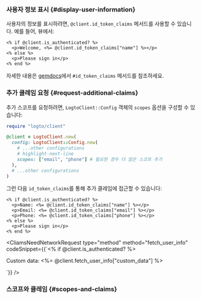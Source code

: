 

### 사용자 정보 표시 \{#display-user-information}

사용자의 정보를 표시하려면, `@client.id_token_claims` 메서드를 사용할 수 있습니다. 예를 들어, 뷰에서:

```erb title="app/views/sample/index.html.erb"
<% if @client.is_authenticated? %>
  <p>Welcome, <%= @client.id_token_claims["name"] %></p>
<% else %>
  <p>Please sign in</p>
<% end %>
```

자세한 내용은 [gemdocs](https://gemdocs.org/gems/logto/latest)에서 `#id_token_claims` 메서드를 참조하세요.

### 추가 클레임 요청 \{#request-additional-claims}

<FindUserInfoMissing method="id_token_claims" />

<ScopesAndClaimsIntroduction />

추가 스코프를 요청하려면, `LogtoClient::Config` 객체의 `scopes` 옵션을 구성할 수 있습니다:

```ruby
require "logto/client"

@client = LogtoClient.new(
  config: LogtoClient::Config.new(
    # ...other configurations
    # highlight-next-line
    scopes: ["email", "phone"] # 필요한 경우 더 많은 스코프 추가
  ),
  # ...other configurations
)
```

그런 다음 `id_token_claims`를 통해 추가 클레임에 접근할 수 있습니다:

```erb title="app/views/sample/index.html.erb"
<% if @client.is_authenticated? %>
  <p>Name: <%= @client.id_token_claims["name"] %></p>
  <p>Email: <%= @client.id_token_claims["email"] %></p>
  <p>Phone: <%= @client.id_token_claims["phone"] %></p>
<% else %>
  <p>Please sign in</p>
<% end %>
```

<CliamsNeedNetworkRequest
  type="method"
  method="fetch_user_info"
  codeSnippet={<CodeBlock language="erb" title="app/views/sample/index.html.erb">{`<% if @client.is_authenticated? %>
  <p>Custom data: <%= @client.fetch_user_info["custom_data"] %></p>
<!-- ... -->`}</CodeBlock>}
/>

### 스코프와 클레임 \{#scopes-and-claims}

<ScopesAndClaims />
